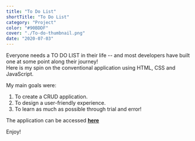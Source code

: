 ```yaml
---
title: "To Do List"
shortTitle: "To Do List"
category: "Project"
color: "#90BDDF"
cover: "./To-do-thumbnail.png"
date: "2020-07-03"
---
```


Everyone needs a TO DO LIST in their life -- and most developers have built one at some point along their journey!  
Here is my spin on the conventional application using HTML, CSS and JavaScript.

My main goals were:
1) To create a CRUD application.
2) To design a user-friendly experience.
3) To learn as much as possible through trial and error!

The application can be accessed [**here**](https://paul-matthew.github.io/To-Do-List/)

Enjoy!